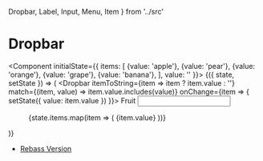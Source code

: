   Dropbar,
  Label,
  Input,
  Menu,
  Item
} from '../src'

# Dropbar

<Component initialState={{
  items: [
    {value: 'apple'},
    {value: 'pear'},
    {value: 'orange'},
    {value: 'grape'},
    {value: 'banana'},
  ],
  value: ''
}}>
  {({ state, setState }) => (
    <Dropbar
      itemToString={item => item ? item.value : ''}
      match={(item, value) => item.value.includes(value)}
      onChange={item => {
        setState({ value: item.value })
      }}>
      <Label>Fruit</Label>
      <Input />
      <Menu>
        {state.items.map(item => (
          <Item key={item.value} item={item}>
            {item.value}
          </Item>
        ))}
      </Menu>
    </Dropbar>
  )}
</Component>

- [Rebass Version](/rebass)
